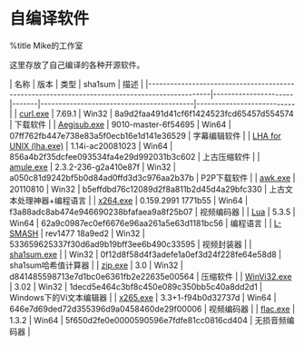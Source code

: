 = 自编译软件 =
%title Mike的工作室

这里存放了自己编译的各种开源软件。

| 名称                                                                                          | 版本                 | 类型  | sha1sum                                  | 描述                      |
|-----------------------------------------------------------------------------------------------|----------------------|-------|------------------------------------------|---------------------------|
| [[https://drive.google.com/open?id=1q_mSCsGCJt9zoSvWcO9Da1xqprFXtkrE|curl.exe]]               | 7.69.1               | Win32 | 8a9d2faa491d41cf6f1424523fcd65457d554574 | 下载软件                  |
| [[https://drive.google.com/open?id=1XlWzAS52yvcP2J1UwsQnCUyq0veivttJ|Aegisub.exe]]            | 9010-master-6f54695  | Win64 | 07ff762fb447e738e83a5f0ecb16e1d141e36529 | 字幕编辑软件              |
| [[https://drive.google.com/open?id=1Ka2gUt1o5oWvv0l774WBdomT7nU-2PXZ|LHA for UNIX (lha.exe)]] | 1.14i-ac20081023     | Win64 | 856a4b2f35dcfee093534fa4e29d992031b3c602 | 上古压缩软件              |
| [[https://drive.google.com/open?id=1Vl1RhsMXIfDXurdcYRJWoxS4A2naK3YQ|amule.exe]]              | 2.3.2-236-g2a410e87f | Win32 | a050c81d9242bf5b0d84ad0ffd3d3c976aa2b37b | P2P下载软件               |
| [[https://drive.google.com/open?id=1Y3njMJKwntcCfOOWYemQW-nFPwSDV1uj|awk.exe]]                | 20110810             | Win32 | b5effdbd76c12089d2f8a811b2d45d4a29bfc330 | 上古文本处理神器+编程语言 |
| [[https://drive.google.com/open?id=1Wkt0lzsCcLNcjPuDbYiJuLa_k-XsTlnQ|x264.exe]]               | 0.159.2991 1771b55   | Win64 | f3a88adc8ab474e946690238bfafaea9a8f25b07 | 视频编码器                |
| [[https://drive.google.com/open?id=15tRw6xBMWVF-uFwI_aV6SCetxCakvgyY|Lua]]                    | 5.3.5                | Win64 | 62a9c0987ec0ef6676e96aa261a5e63d1181bc56 | 编程语言                  |
| [[https://drive.google.com/open?id=14FMNNK-uw3Iwd3_cSRbEGsDtlT64s-Dx|L-SMASH]]                | rev1477 18a9ed2      | Win32 | 533659625337f30d6ad9b19bff3ee6b490c33595 | 视频封装器                |
| [[https://drive.google.com/open?id=12_knc3jG-9OZepfOQgDV07J0oCTAwfxS|sha1sum.exe]]            |                      | Win32 | 0f12d8f58d4f3adefe1a0ef3d24f228fe64e58d8 | sha1sum哈希值计算器       |
| [[https://drive.google.com/open?id=1mVylh0wz999e7pzSJD0YJpmhTHrRcupd|zip.exe]]                | 3.0                  | Win32 | d841485598713e7d1bc0e6361fb2e22635e00564 | 压缩软件                  |
| [[https://drive.google.com/open?id=1cCJFjV3FuCnIx-O8bDH4dNeyuHeMl_br|WinVi32.exe]]            | 3.02                 | Win32 | 1decd5e464c3bf8c450e089c350bb5c40a8dd2d1 | Windows下的Vi文本编辑器   |
| [[https://drive.google.com/open?id=1jyVZMzxwgZqBY8_74pGkqFPa7chCJfH7|x265.exe]]               | 3.3+1-f94b0d32737d   | Win64 | 646e7d69ded72d355396d9a0458460de29f00006 | 视频编码器                |
| [[https://drive.google.com/open?id=1Q5vYZjzZNtKhCEpl5JmRZK8ICyTy4PKt|flac.exe]]               | 1.3.2                | Win64 | 5f650d2fe0e0000590596e7fdfe81cc0816cd404 | 无损音频编码器            |
